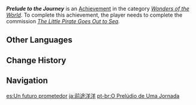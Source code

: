 {{Achievement Infobox
|id           = 84055
|order id     = 5034
|category     = Wonders of the World
|description  = A young man is about to embark on a long journey...
|requirements = Complete ''[[The Little Pirate Goes Out to Sea]].''
|primogems    = 5
|tracking     = 
|hidden       = 1
|topic        = 
|type         = Commission
}}
'''''Prelude to the Journey''''' is an [[Achievement]] in the category ''[[Wonders of the World]]''. To complete this achievement, the player needs to complete the commission ''[[The Little Pirate Goes Out to Sea]].''
<!--
==Trivia==

==Video Guides==
{{EVT
|video1   = 
|caption1 = 
}}
-->
==Other Languages==
{{Other Languages
|en      = Prelude to the Journey
|zhs     = 远大前程
|zhs_rm  = Yuǎndà Qiánchéng
|zht     = 遠大前程
|zht_rm  = Yuǎndà Qiánchéng
|zh_tl   = Bright Future
|ja      = 前途洋洋
|ja_rm   = Sentou-Youyou
|ja_tl   = With a Rosy Future
|ko      = 원대한 앞날
|ko_tl   = Grand Future
|es      = Un futuro prometedor
|es_tl   = A Promising Future
|fr      = Prélude d'un long périple
|fr_tl   = Prelude of a Long Journey
|ru      = В дальний путь
|ru_tl   = To the Far Journey
|th      = ก่อนการเดินทางอันยาวไกล
|th_rm   = 
|th_tl   = 
|vi      = Hành Trình Xa Xôi
|vi_tl   = 
|de      = Nach vorn ins Endlose
|de_tl   = Forwards Into Infinity
|id      = Permulaan Sebuah Perjalanan
|id_tl   = Beginning of a Journey
|pt      = O Prelúdio de Uma Jornada
|pt_tl   = 
|tr      = Yolculuğun Başlangıcı
|tr_tl   = Beginning of the Journey
|it      = Preludio di un viaggio
|it_tl   = 
}}

==Change History==
{{Change History|2.4}}
<!--
==References==
{{Reflist}}
-->
==Navigation==
{{Achievement Navbox|Wonders of the World|Commission}}

[[es:Un futuro prometedor]]
[[ja:前途洋洋]]
[[pt-br:O Prelúdio de Uma Jornada]]